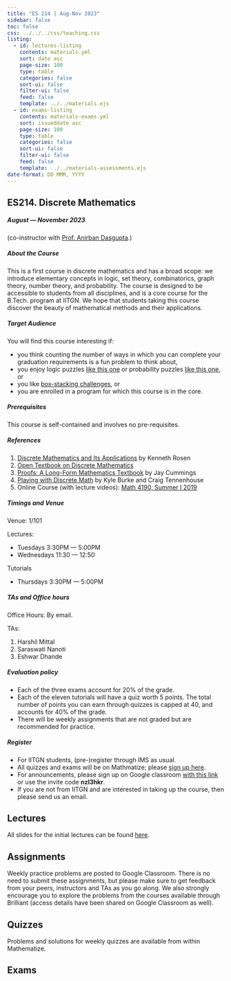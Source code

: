 ```yaml
---
title: "ES 214 | Aug-Nov 2023"
sidebar: false
toc: false
css: ../../../css/teaching.css
listing:
  - id: lectures-listing
    contents: materials.yml
    sort: date asc
    page-size: 100
    type: table
    categories: false
    sort-ui: false
    filter-ui: false
    feed: false
    template: ../../materials.ejs
  - id: exams-listing
    contents: materials-exams.yml
    sort: issueddate asc
    page-size: 100
    type: table
    categories: false
    sort-ui: false
    filter-ui: false
    feed: false
    template: ../../materials-assessments.ejs
date-format: DD MMM, YYYY
---
```



:::{.column-body-outset}

## ES214. Discrete Mathematics

##### August --- November 2023

(co-instructor with [Prof. Anirban Dasgupta](https://sites.google.com/site/anirbandasgupta).)

:::{.callout-note collapse="true" icon="false"}

##### About the Course

This is a first course in discrete mathematics and has a broad scope: we introduce elementary concepts in logic, set theory, combinatorics, graph theory, number theory, and probability. The course is designed to be accessible to students from all disciplines, and is a core course for the B.Tech. program at IITGN. We hope that students taking this course discover the beauty of mathematical methods and their applications. 

:::
:::{.callout-note collapse="true" icon="false"}

##### Target Audience
You will find this course interesting if:

- you think counting the number of ways in which you can complete your graduation requirements is a fun problem to think about,
- you enjoy logic puzzles [like this one](https://www.youtube.com/watch?v=LKvjIsyYng8) or probability puzzles [like this one](https://www.youtube.com/watch?v=6_yU9eJ0NxA), or
- you like [box-stacking challenges](https://en.wikipedia.org/wiki/Instant_Insanity), or
- you are enrolled in a program for which this course is in the core.

:::

:::{.callout-tip collapse="true" icon="false"}

##### Prerequisites
This course is self-contained and involves no pre-requisites.
:::

:::{.callout-tip collapse="true" icon="false"}

##### References

1. [Discrete Mathematics and Its Applications](https://www.mheducation.com/highered/product/discrete-mathematics-applications-rosen/M9781259676512.html) by Kenneth Rosen
2. [Open Textbook on Discrete Mathematics](https://open.umn.edu/opentextbooks/textbooks/discrete-mathematics-an-open-introduction)
3. [Proofs: A Long-Form Mathematics Textbook](https://longformmath.com/proofs-home) by Jay Cummings
4. [Playing with Discrete Math](http://kyleburke.info/CGTBook.php) by Kyle Burke and Craig Tennenhouse
5. Online Course (with lecture videos): [Math 4190, Summer I 2019](http://www.math.clemson.edu/~macaule/classes/m19_math4190/)

:::
:::{.callout-caution collapse="true" icon="false"}

##### Timings and Venue

Venue: 1/101

Lectures:

- Tuesdays 3:30PM --- 5:00PM
- Wednesdays 11:30 --- 12:50

Tutorials 

- Thursdays 3:30PM --- 5:00PM 

:::
:::{.callout-caution collapse="true" icon="false"}

##### TAs and Office hours
Office Hours: By email.

TAs:

1. Harshil Mittal
2. Saraswati Nanoti
3. Eshwar Dhande 

:::

:::{.callout-important collapse="true" icon="false"}

##### Evaluation policy
- Each of the three exams account for 20% of the grade.
- Each of the eleven tutorials will have a quiz worth 5 points. The total number of points you can earn through quizzes is capped at 40, and accounts for 40% of the grade.
- There will be weekly assignments that are not graded but are recommended for practice. 
:::

:::{.callout-important collapse="true" icon="false"}

##### Register

- For IITGN students, (pre-)register through IMS as usual. 
- All quizzes and exams will be on Mathmatize; please [sign up here](https://mathmatize.com/c/809).
- For announcements, please sign up on Google classroom [with this link](https://classroom.google.com/c/NjE3MjAzOTUzMTA0?cjc=nzl3hkr) or use the invite code **nzl3hkr**.
- If you are not from IITGN and are interested in taking up the course, then please send us an email.

:::

::: {.panel-tabset}
## Lectures

All slides for the initial lectures can be found [here](https://slides.com/neeldhara/es214-2023).

::: {#lectures-listing}
:::


## Assignments

<p>Weekly practice problems are posted to Google Classroom. There is no need to submit these assignments, but please make sure to get feedback from your peers, instructors and TAs as you go along. We also strongly encourage you to explore the problems from the courses available through Brilliant (access details have been shared on Google Classroom as well).</p>

<!-- ::: {#assignments-listing}
::: -->

## Quizzes

Problems and solutions for weekly quizzes are available from within Mathematize.
<!-- ::: {#quizzes-listing}
::: -->

## Exams

::: {#exams-listing}
:::

:::

:::


<!-- 
  - id: assignments-listing
    contents: materials-assignments.yml
    sort: issueddate asc
    page-size: 100
    type: table
    categories: false
    sort-ui: false
    filter-ui: false
    feed: false
    template: ../../materials-assessments.ejs
    field-types: 
      dateissued: date
      due: date
  - id: quizzes-listing
    contents: materials-quizzes.yml
    sort: issueddate asc
    page-size: 100
    type: table
    categories: false
    sort-ui: false
    filter-ui: false
    feed: false
    template: ../../materials-assessments.ejs
    field-types: 
      dateissued: date
      due: date
-->